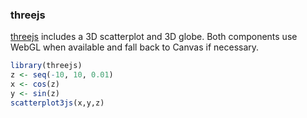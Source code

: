 

### threejs
[threejs](http://bwlewis.github.io/rthreejs/) includes a 3D scatterplot and 3D globe. Both components use WebGL when available and fall back to Canvas if necessary.

```r
library(threejs)
z <- seq(-10, 10, 0.01)
x <- cos(z)
y <- sin(z)
scatterplot3js(x,y,z)
```


